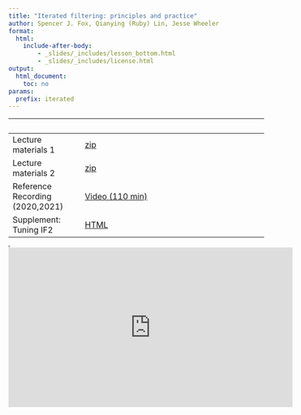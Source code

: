 ```yaml
---
title: "Iterated filtering: principles and practice"
author: Spencer J. Fox, Qianying (Ruby) Lin, Jesse Wheeler
format: 
  html: 
    include-after-body:
        - _slides/_includes/lesson_bottom.html
        - _slides/_includes/license.html
output:
  html_document:
    toc: no
params:
  prefix: iterated
---
```


|   |   |
|--------------------|---------------------------------------------------|
| Lecture materials 1 | [zip](_slides/5_IF_theory/5_IF_theory.zip) |
| Lecture materials 2 | [zip](_slides/6_mif2_pipeline/6_mif2_pipeline.zip) |
| Reference Recording (2020,2021) | [Video (110 min)](https://www.youtube.com/playlist?list=PLluGwj6FGt2S9cNE-rD3CZJY6X_KydOMi) |
| Supplement: Tuning IF2 | [HTML](slides/mif/if2_settings.html) |

<!-- | Worked solution to Exercise 4.1 | [HTML](slides/mif/Q_fit_seir.html) | -->

<!-- | Worked solution to Exercise 4.2 | [HTML](slides/mif/Q_fit_all.html) | -->

<!-- | Quiz | [PDF](slides/mif/quiz.pdf) | -->

<!-- | **Data** for the lesson | [data](slides/mif/Measles_Consett_1948.csv)| -->

<!-- | **R** script for the Measles SIR model | [**R**](slides/mif/model_measSIR.R)| -->

<!-- | **R** script for the lesson | [**R**](slides/mif/main.R) | -->

<!-- | Workflow slides | [PDF](slides/mif/workflow.pdf) | -->

<!-- | **R** script for the workflow | [**R**](slides/mif/workflow.R) | -->

<!-- | Windows-safe **R** script for the lesson | [**R**](slides/mif/main_win.R) | -->

<iframe width="0" height="0">

</iframe>

<iframe data-external="1" width="560" height="315" src="https://www.youtube-nocookie.com/embed/videoseries?list=PLluGwj6FGt2S9cNE-rD3CZJY6X_KydOMi" frameborder="0" allow="accelerometer; autoplay; encrypted-media; gyroscope; picture-in-picture" allowfullscreen>

</iframe>
